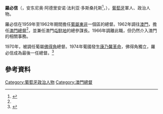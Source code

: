 {{Infobox_ President
| name = 羅必信
| original_name = {{lang|pt|António Adriano Faria Lopes dos Santos}}
| image = 
| imagesize = 
| nationality = {{flag|Portugal}}
| country= {{flag|Portugal}}
| order = 120
| office = 澳門總督
| term_start =	1962年4月17日
| term_end = 1966年11月24日
| predecessor = [[馬濟時|馬濟時]]
| successor = [[嘉樂庇|嘉樂庇]]
| birth_date= {{birth date|1919|12|28}}
| birth_place={{flag|Portugal}}[[里斯本|里斯本]]
| death_date= {{death date and age|2009|8|2|1919|12|28}}
| death_place= {{flag|Portugal}}[[里斯本|里斯本]]
}}

'''羅必信'''（{{lang-pt|António Adriano Faria Lopes dos Santos}}，安东尼奥·阿德里安诺·法利亚·多斯桑托斯<ref name="macaudata-690">{{Cite web |url=http://www.macaudata.com/macaubook/encyclopedia/documents/690.htm |title=澳門百科全書 附件三:人名錄 |access-date=2015-12-28 |archive-url=https://web.archive.org/web/20160105174841/http://www.macaudata.com/macaubook/encyclopedia/documents/690.htm |archive-date=2016-01-05 |dead-url=yes }}</ref>，{{bd|1919年|12月28日|2009年|8月2日|}}），[[葡萄牙|葡萄牙]]軍人、政治人物。

羅必信在1959年至1962年期間擔任[[葡屬東非|葡屬東非]]一個區的總督。1962年調往[[澳門|澳門]]，擔任[[澳門總督|澳門總督]]<ref name="macaudata-690"/>，並兼任澳門[[屯駐地|屯駐地]]的總參謀長。1966年調離此職，但仍然介入澳門的相關事務。

1970年，被調任葡屬[[佛得角|佛得角]]總督。1974年葡國發生[[康乃馨革命|康乃馨革命]]，佛得角獨立，羅必信成為最後一任總督。<ref>{{cite news |title=澳门历史大事年表(1949-1986） |url=http://www.people.com.cn/item/aomen/1-macau/aomen/newfiles/b1110.html |accessdate=2021-11-16 |work=人民网 |archive-date=2021-11-16 |archive-url=https://web.archive.org/web/20211116015445/http://www.people.com.cn/item/aomen/1-macau/aomen/newfiles/b1110.html |dead-url=no }}</ref>

==參考資料==
{{Reflist}}

{{s-start}}
{{s-off}}
{{s-bef|before=[[馬濟時|馬濟時]]}}
{{s-ttl|title={{MAC-1951}}[[澳門總督|總督]]|years=1962–1966}}
{{s-aft|after=[[嘉樂庇|嘉樂庇]]}}
{{end}}

{{澳門總督}}
{{葡萄牙小作品}}

[[Category:葡萄牙政治人物|Category:葡萄牙政治人物]]
[[Category:澳門總督|Category:澳門總督]]